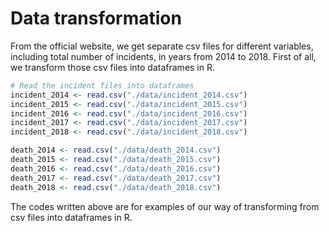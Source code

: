 # Data transformation

From the official website, we get separate csv files for different variables, including total number of incidents, in years from 2014 to 2018. First of all, we transform those csv files into dataframes in R. 

```r
# Read the incident files into dataframes 
incident_2014 <- read.csv("./data/incident_2014.csv")
incident_2015 <- read.csv("./data/incident_2015.csv")
incident_2016 <- read.csv("./data/incident_2016.csv")
incident_2017 <- read.csv("./data/incident_2017.csv")
incident_2018 <- read.csv("./data/incident_2018.csv")

death_2014 <- read.csv("./data/death_2014.csv")
death_2015 <- read.csv("./data/death_2015.csv")
death_2016 <- read.csv("./data/death_2016.csv")
death_2017 <- read.csv("./data/death_2017.csv")
death_2018 <- read.csv("./data/death_2018.csv")

```

The codes written above are for examples of our way of transforming from csv files into dataframes in R.
